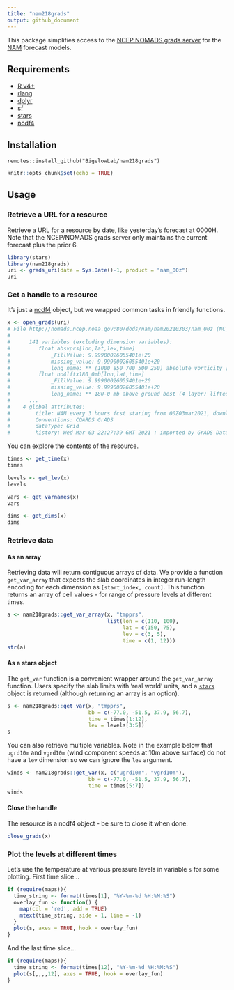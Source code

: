 ```yaml
---
title: "nam218grads"
output: github_document
---
```


This package simplifies access to the [NCEP NOMADS grads server](http://nomads.ncep.noaa.gov:80/dods/nam) for the [NAM](https://www.ncdc.noaa.gov/data-access/model-data/model-datasets/north-american-mesoscale-forecast-system-nam) forecast models.

## Requirements

 + [R v4+](https://www.r-project.org/)
 + [rlang](https://CRAN.R-project.org/package=rlang)
 + [dplyr](https://CRAN.R-project.org/package=dplyr)
 + [sf](https://CRAN.R-project.org/package=sf)
 + [stars](https://CRAN.R-project.org/package=stars)
 + [ncdf4](https://CRAN.R-project.org/package=ncdf4)

## Installation

```
remotes::install_github("BigelowLab/nam218grads")
```

```r
knitr::opts_chunk$set(echo = TRUE)
```

## Usage

### Retrieve a URL for a resource

Retrieve a URL for a resource by date, like yesterday's forecast at 0000H. Note that the
NCEP/NOMADS grads server only maintains the current forecast plus the prior 6.

```r
library(stars)
library(nam218grads)
uri <- grads_uri(date = Sys.Date()-1, product = "nam_00z")
uri
```

### Get a handle to a resource

It's just a [ncdf4](https://CRAN.R-project.org/package=ncdf4) object, but we wrapped common
tasks in friendly functions.

```r
x <- open_grads(uri)
# File http://nomads.ncep.noaa.gov:80/dods/nam/nam20210303/nam_00z (NC_FORMAT_CLASSIC):
# 
#      141 variables (excluding dimension variables):
#         float absvprs[lon,lat,lev,time]   
#             _FillValue: 9.99900026055401e+20
#             missing_value: 9.99900026055401e+20
#             long_name: ** (1000 850 700 500 250) absolute vorticity [1/s] 
#         float no4lftx180_0mb[lon,lat,time]   
#             _FillValue: 9.99900026055401e+20
#             missing_value: 9.99900026055401e+20
#             long_name: ** 180-0 mb above ground best (4 layer) lifted index [k] 
#      ...
#    4 global attributes:
#        title: NAM every 3 hours fcst staring from 00Z03mar2021, download Mar 03 02:38 UTC
#        Conventions: COARDS GrADS
#        dataType: Grid
#        history: Wed Mar 03 22:27:39 GMT 2021 : imported by GrADS Data Server 2.0
```

You can explore the contents of the resource.

```r
times <- get_time(x)
times
```

```r
levels <- get_lev(x)
levels
```

```r
vars <- get_varnames(x)
vars
```

```r
dims <- get_dims(x)
dims
```


### Retrieve data

#### As an array
Retrieving data will return contiguous arrays of data. We provide a function `get_var_array` that expects the slab coordinates in integer run-length encoding for each dimension as `[start_index, count]`. This function returns an array of cell values - for range of pressure levels at different times.

```r
a <- nam218grads::get_var_array(x, "tmpprs", 
                                list(lon = c(110, 100),
                                     lat = c(150, 75),
                                     lev = c(3, 5),
                                     time = c(1, 12)))
str(a)
```


#### As a stars object
The `get_var` function is a convenient wrapper around the `get_var_array` function.  Users specify the slab limits with 'real world' units, and a [`stars`](https://r-spatial.github.io/stars/) object is returned (although returning an array is an option).

```r
s <- nam218grads::get_var(x, "tmpprs",
                          bb = c(-77.0, -51.5, 37.9, 56.7),
                          time = times[1:12],
                          lev = levels[3:5])
s
```

You can also retrieve multiple variables. Note in the example below that `ugrd10m` and `vgrd10m` (wind component speeds at 10m above surface) do not have a `lev` dimension so we can ignore the `lev` argument.

```r
winds <- nam218grads::get_var(x, c("ugrd10m", "vgrd10m"),
                          bb = c(-77.0, -51.5, 37.9, 56.7),
                          time = times[5:7])
winds
```

#### Close the handle

The resource is a ncdf4 object - be sure to close it when done.

```r
close_grads(x)
```

### Plot the levels at different times

Let's use the temperature at various pressure levels in variable `s` for some plotting. First time slice...

```r
if (require(maps)){
  time_string <- format(times[1], "%Y-%m-%d %H:%M:%S")
  overlay_fun <- function() {
    map(col = 'red', add = TRUE)
    mtext(time_string, side = 1, line = -1)
  }
  plot(s, axes = TRUE, hook = overlay_fun)
}
```

And the last time slice...

```r
if (require(maps)){
  time_string <- format(times[12], "%Y-%m-%d %H:%M:%S")
  plot(s[,,,,12], axes = TRUE, hook = overlay_fun)
}
```
